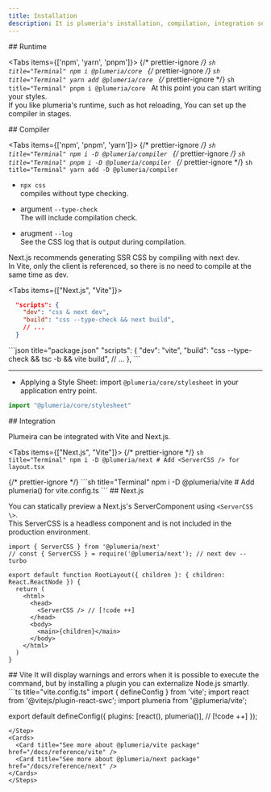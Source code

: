 ```yaml
---
title: Installation
description: It is plumeria's installation, compilation, integration setup
---
```



<Steps>
<Step>
## Runtime

<Tabs items={['npm', 'yarn', 'pnpm']}>
  {/* prettier-ignore */}
  <Tab>
    ```sh title="Terminal"
    npm i @plumeria/core
    ```
  </Tab>
  {/* prettier-ignore */}
  <Tab>
    ```sh title="Terminal"
    yarn add @plumeria/core
    ```
  </Tab>
  {/* prettier-ignore */}
  <Tab>
    ```sh title="Terminal"
    pnpm i @plumeria/core
    ```
  </Tab>
</Tabs>
At this point you can start writing your styles.  
If you like plumeria's runtime, such as hot reloading, You can set up the compiler in stages.

</Step>
<Step>
## Compiler

<Tabs items={['npm', 'pnpm', 'yarn']}>
  {/* prettier-ignore */}
  <Tab>
    ```sh title="Terminal"
    npm i -D @plumeria/compiler
    ```
  </Tab>
  {/* prettier-ignore */}
  <Tab>
    ```sh title="Terminal"
    pnpm i -D @plumeria/compiler
    ```
  </Tab>
  {/* prettier-ignore */}
  <Tab>
    ```sh title="Terminal"
    yarn add -D @plumeria/compiler
    ```
  </Tab>
</Tabs>
- `npx css`  
compiles without type checking.
- argument `--type-check`  
The  will include compilation check.

- arugment `--log`  
See the CSS log that is output during compilation.

Next.js recommends generating SSR CSS by compiling with next dev.  
In Vite, only the client is referenced, so there is no need to compile at the same time as dev.


<Tabs items={["Next.js", "Vite"]}>
<Tab>
```json title="package.json"
  "scripts": {
    "dev": "css & next dev",
    "build": "css --type-check && next build",
    // ...
  }
```
</Tab>
<Tab>
```json title="package.json"
  "scripts": {
    "dev": "vite",
    "build": "css --type-check && tsc -b && vite build", 
    // ...
  },
```
</Tab>
</Tabs>

--- 

- Applying a Style Sheet: import `@plumeria/core/stylesheet` in your application entry point.
```ts
import "@plumeria/core/stylesheet"
```



</Step>
<Step>
## Integration

Plumeira can be integrated with Vite and Next.js.

<Tabs items={["Next.js", "Vite"]}>
  {/* prettier-ignore */}
  <Tab>
    ```sh title="Terminal"
    npm i -D @plumeria/next
    # Add <ServerCSS /> for layout.tsx
    ```

  </Tab>
  {/* prettier-ignore */}
  <Tab>
    ```sh title="Terminal"
    npm i -D @plumeria/vite
    # Add plumeria() for vite.config.ts
    ```
  </Tab>
</Tabs>
</Step>
<Step>
## Next.js

You can statically preview a Next.js's ServerComponent using `<ServerCSS \>`.  
This ServerCSS is a headless component and is not included in the production environment.



```tsx title="layout.tsx"
import { ServerCSS } from '@plumeria/next'
// const { ServerCSS } = require('@plumeria/next'); // next dev --turbo

export default function RootLayout({ children }: { children: React.ReactNode }) {
  return (
    <html>
      <head>
        <ServerCSS /> // [!code ++]
      </head> 
      <body>
        <main>{children}</main>
      </body>
    </html>
  )
}
```
</Step>
<Step>
## Vite
It will display warnings and errors when it is possible to execute the command, but by installing a plugin you can externalize Node.js smartly.
```ts title="vite.config.ts"
import { defineConfig } from 'vite';
import react from '@vitejs/plugin-react-swc';
import plumeria from '@plumeria/vite';

export default defineConfig({
  plugins: [react(), plumeria()],  // [!code ++]
});

```
</Step>
<Cards>
  <Card title="See more about @plumeria/vite package" href="/docs/reference/vite" />
  <Card title="See more about @plumeria/next package" href="/docs/reference/next" />
</Cards>
</Steps>